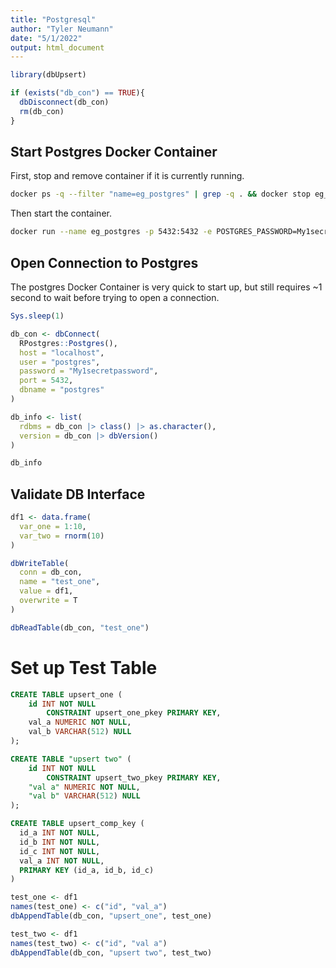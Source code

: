 ```yaml
---
title: "Postgresql"
author: "Tyler Neumann"
date: "5/1/2022"
output: html_document
---
```


```r
library(dbUpsert)
```

```r
if (exists("db_con") == TRUE){
  dbDisconnect(db_con)
  rm(db_con)
}
```

## Start Postgres Docker Container ##

First, stop and remove container if it is currently running.

```bash
docker ps -q --filter "name=eg_postgres" | grep -q . && docker stop eg_postgres && docker rm -fv eg_postgres
```

Then start the container.

```bash
docker run --name eg_postgres -p 5432:5432 -e POSTGRES_PASSWORD=My1secretpassword -d postgres
```

## Open Connection to Postgres ##

The postgres Docker Container is very quick to start up, but still requires ~1 second to wait before trying to open a connection.

```r
Sys.sleep(1)

db_con <- dbConnect(
  RPostgres::Postgres(),
  host = "localhost",
  user = "postgres",
  password = "My1secretpassword",
  port = 5432,
  dbname = "postgres"
)

db_info <- list(
  rdbms = db_con |> class() |> as.character(),
  version = db_con |> dbVersion()
)

db_info
```

## Validate DB Interface ##

```r
df1 <- data.frame(
  var_one = 1:10,
  var_two = rnorm(10)
)

dbWriteTable(
  conn = db_con,
  name = "test_one",
  value = df1,
  overwrite = T
)
```

```r
dbReadTable(db_con, "test_one")
```

# Set up Test Table #

```sql
CREATE TABLE upsert_one (
    id INT NOT NULL
        CONSTRAINT upsert_one_pkey PRIMARY KEY,
    val_a NUMERIC NOT NULL,
    val_b VARCHAR(512) NULL
);
```

```sql
CREATE TABLE "upsert two" (
    id INT NOT NULL
        CONSTRAINT upsert_two_pkey PRIMARY KEY,
    "val a" NUMERIC NOT NULL,
    "val b" VARCHAR(512) NULL
);
```

```sql
CREATE TABLE upsert_comp_key (
  id_a INT NOT NULL,
  id_b INT NOT NULL,
  id_c INT NOT NULL,
  val_a INT NOT NULL,
  PRIMARY KEY (id_a, id_b, id_c)
)
```

```r
test_one <- df1
names(test_one) <- c("id", "val_a")
dbAppendTable(db_con, "upsert_one", test_one)

test_two <- df1
names(test_two) <- c("id", "val a")
dbAppendTable(db_con, "upsert two", test_two)
```

